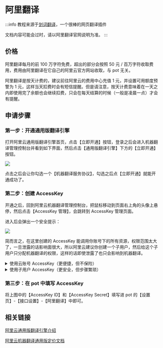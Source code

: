 # 阿里翻译

:::info
教程来源于[划词翻译](https://hcfy.app/)，一个很棒的网页翻译插件

文档内容可能会过时，请以阿里翻译官网说明为准。
:::

## 价格

阿里翻译每月的前 100 万字符免费，超出的部分会按照 50 元 / 百万字符收取费用，费用由阿里翻译在它自己的阿里云官方网站收取，与 pot 无关。

阿里翻译是按天计费的，建议前往阿里云的费用中心充值 1 元，并设置可用额度预警为 1 元，这样当天扣费时会有短信提醒。但是请注意，按天计费意味着在一天之内即使用完了余额也会继续扣费，只会在每天结算的时候（一般是凌晨一点）才会有提醒。

## 申请步骤

### 第一步：开通通用版翻译引擎

打开阿里云通用版翻译引擎首页，点击【立即开通】按钮，登录之后会进入机器翻译管理控制台并看到如下界面，然后点击【通用版翻译引擎】下方的【立即开通】按钮。

![](./asset/alibaba1.png)

点击之后会让你勾选一个【机器翻译服务协议】，勾选之后点【立即开通】就能开通成功了。

### 第二步：创建 AccessKey

开通之后，回到阿里云机器翻译管理控制台，把鼠标移动到页面右上角的头像上悬停，然后点击【AccessKey 管理】，会跳转到 AccessKey 管理页面。

进入后会弹出一个安全提示：

![](./asset/alibaba2.png)

简而言之，在这里创建的 AccessKey 能调用你账号下的所有资源，权限范围太大了，一旦泄露的话影响面很大，所以阿里云建议你创建一个子用户，然后给这个子用户只分配机器翻译的权限，这样的话即使泄露了也只会影响到机器翻译。

<details><summary>使用云账号 AccessKey（更便捷，但不保险）</summary>
<p>

如果要用云账号创建 AccessKey，那么选择【继续使用 AccessKey】即可。

![](./asset/alibaba3.png)

然后点击【创建 AccessKey】按钮：

![](./asset/alibaba4.png)

点击之后会让你输入手机短信验证码，输入之后会提示 AccessKey 创建成功，如下图：

![](./asset/alibaba5.png)

</p>
</details>

<details><summary>使用子用户 AccessKey（更安全，但步骤繁琐）</summary>
<p>

如果要用子用户 AccessKey，那么选择【开始使用子用户 AccessKey】即可。

![](./asset/alibaba6.png)

第一步：创建并填写用户信息
点击【创建用户】按钮：

![](./asset/alibaba7.png)

点击之后需要填写用户信息：

设置登录名称：pot
填写显示名称：pot
访问方式：勾选【Open API 调用访问】。
完成之后点击【确定】。

![](./asset/alibaba8.png)

点击之后会让你输入手机短信验证码，输入之后会看到创建成功的 【AccessKey ID】 和 【AccessKey Secret】，如下图：

![](./asset/alibaba9.png)

第二步：设置用户权限
勾选刚刚创建的用户并点击【添加权限】：

![](./asset/alibaba10.png)

搜索“机器翻译”，单击选中【AliyunMTFullAccess】和【AliyunMTReadOnlyAccess】这两项即可，然后点击【确定】：

![](./asset/alibaba11.png)

第三步：审阅信息
这一步只需要点击【完成】按钮即可，然后就会看到这个子账户的【AccessKey ID】 和 【AccessKey Secret】，如下图：

![](./asset/alibaba12.png)

</p>
</details>

### 第三步：在 pot 中填写 AccessKey

将上图中的【AccessKey ID】和【AccessKey Secret】填写进 pot 的【设置页】-【接口设置】-【阿里翻译】中即可。

## 相关链接

[阿里云通用版翻译引擎介绍](https://www.aliyun.com/product/ai/base_alimt)

[阿里云机器翻译通用版定价文档](https://help.aliyun.com/document_detail/158294.html)

<div
  class="wwads-cn wwads-horizontal wwads-sticky"
  data-id="285"
  style={{ maxWidth: "230px" }}
></div>
